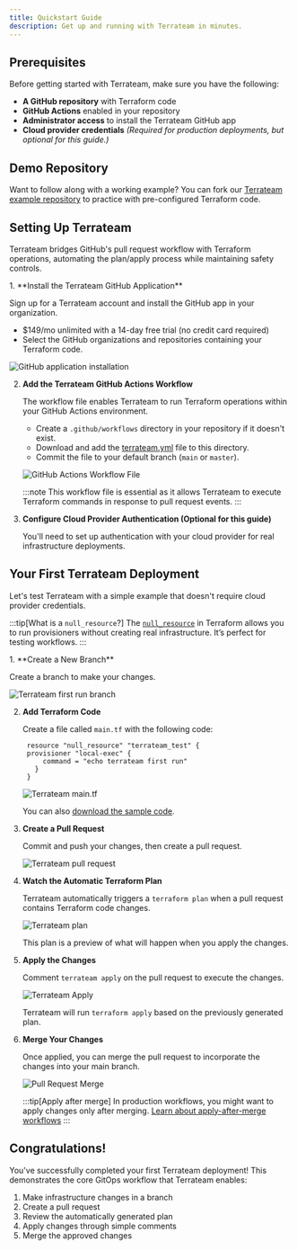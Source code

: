 ```yaml
---
title: Quickstart Guide
description: Get up and running with Terrateam in minutes.
---
```


## Prerequisites

Before getting started with Terrateam, make sure you have the following:

- **A GitHub repository** with Terraform code
- **GitHub Actions** enabled in your repository
- **Administrator access** to install the Terrateam GitHub app
- **Cloud provider credentials** *(Required for production deployments, but optional for this guide.)*

## Demo Repository

Want to follow along with a working example? You can fork our [Terrateam example repository](https://github.com/terrateamio/terrateam-example) to practice with pre-configured Terraform code.

<LinkCard
  title="Terrateam Example Repository"
  href="https://github.com/terrateamio/terrateam-example"
  icon="github"
/>

## Setting Up Terrateam

Terrateam bridges GitHub's pull request workflow with Terraform operations, automating the plan/apply process while maintaining safety controls.

<Steps>
1. **Install the Terrateam GitHub Application**

   Sign up for a Terrateam account and install the GitHub app in your organization.
   
   - $149/mo unlimited with a 14-day free trial (no credit card required)
   - Select the GitHub organizations and repositories containing your Terraform code.
   
   <LinkCard
     title="Sign up for Terrateam"
     href="https://terrateam.io/signup"
   />
   
   ![GitHub application installation](../../assets/install-terrateam-github.png)

2. **Add the Terrateam GitHub Actions Workflow**

   The workflow file enables Terrateam to run Terraform operations within your GitHub Actions environment.
   
   - Create a `.github/workflows` directory in your repository if it doesn't exist.
   - Download and add the [terrateam.yml](https://raw.githubusercontent.com/terrateamio/terrateam-example/main/.github/actions/workflows/default/terrateam.yml) file to this directory.
   - Commit the file to your default branch (`main` or `master`).
   
   ![GitHub Actions Workflow File](../../assets/github-actions-workflow-file-location.png)
   
   :::note
   This workflow file is essential as it allows Terrateam to execute Terraform commands in response to pull request events.
   :::

3. **Configure Cloud Provider Authentication (Optional for this guide)**

   You'll need to set up authentication with your cloud provider for real infrastructure deployments.
   
   <LinkCard
     title="Cloud Provider Setup"
     href="/cloud-providers"
     description="Configure AWS, GCP, Azure or other providers"
   />
</Steps>

## Your First Terrateam Deployment

Let's test Terrateam with a simple example that doesn't require cloud provider credentials.

:::tip[What is a `null_resource`?]
The [`null_resource`](https://registry.terraform.io/providers/hashicorp/null/latest/docs/resources/resource) in Terraform allows you to run provisioners without creating real infrastructure. It’s perfect for testing workflows.
:::

<Steps>
1. **Create a New Branch**

   Create a branch to make your changes.
   
   ![Terrateam first run branch](../../assets/terrateam-first-run-branch.png)

2. **Add Terraform Code**

   Create a file called `main.tf` with the following code:
   
   ```hcl
    resource "null_resource" "terrateam_test" {
    provisioner "local-exec" {
        command = "echo terrateam first run"
      }
    }
   ```
   
   ![Terrateam main.tf](../../assets/nibbler-main-tf.png)
   
   You can also [download the sample code](https://raw.githubusercontent.com/terrateamio/terrateam-example/main/main.tf).

3. **Create a Pull Request**

   Commit and push your changes, then create a pull request.
   
   ![Terrateam pull request](../../assets/nibbler-pull-request.png)

4. **Watch the Automatic Terraform Plan**

   Terrateam automatically triggers a `terraform plan` when a pull request contains Terraform code changes.
   
   ![Terrateam plan](../../assets/nibbler-terrateam-plan.png)
   
   This plan is a preview of what will happen when you apply the changes.

5. **Apply the Changes**

   Comment `terrateam apply` on the pull request to execute the changes.
   
   ![Terrateam Apply](../../assets/nibbler-terrateam-apply.png)
   
   Terrateam will run `terraform apply` based on the previously generated plan.

6. **Merge Your Changes**

   Once applied, you can merge the pull request to incorporate the changes into your main branch.
   
   ![Pull Request Merge](../../assets/nibbler-merge.png)
   
   :::tip[Apply after merge]
   In production workflows, you might want to apply changes only after merging.
   [Learn about apply-after-merge workflows](/advanced-workflows/apply-after-merge)
   :::
</Steps>

## Congratulations!

You've successfully completed your first Terrateam deployment! This demonstrates the core GitOps workflow that Terrateam enables:

1. Make infrastructure changes in a branch
2. Create a pull request
3. Review the automatically generated plan
4. Apply changes through simple comments
5. Merge the approved changes
